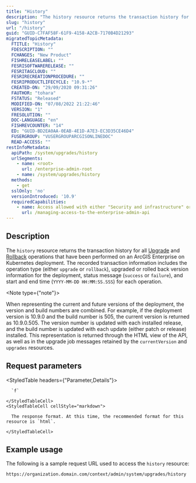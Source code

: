 ```yaml
---
title: "History"
description: "The history resource returns the transaction history for all upgrade and rollback jobs that have been performed on an ArcGIS Enterprise on Kubernetes deployment."
slug: "history"
url: "/history"
guid: "GUID-C7FAF58F-61F9-4158-A2CB-7170B4D21293"
migratedTopicMetadata:
  FTITLE: "History"
  FDESCRIPTION: ""
  FCHANGES: "New Product"
  FISHRELEASELABEL: ""
  FESRISOFTWARERELEASE: ""
  FESRITAGCLOUD: ""
  FESRIRECREATIONPROCEDURE: ""
  FESRIPRODUCTLIFECYCLE: "10.9-*"
  CREATED-ON: "29/09/2020 09:31:26"
  FAUTHOR: "tohara"
  FSTATUS: "Released"
  MODIFIED-ON: "07/08/2022 21:22:46"
  VERSION: "1"
  FRESOLUTION: ""
  DOC-LANGUAGE: "en"
  FISHREVCOUNTER: "14"
  ED: "GUID-BD2EA0AA-0EAB-4E1D-A7E3-EC3D35CE46D4"
  FUSERGROUP: "VUSERGROUPARCGISONLINEDOC"
  READ-ACCESS: ""
restInfoMetadata:
  apiPath: /system/upgrades/history
  urlSegments:
    - name: <root>
      url: /enterprise-admin-root
    - name: /system/upgrades/history
  methods:
    - get
  sslOnly: 'no'
  versionIntroduced: '10.9'
  requiredCapabilities:
    - name: Access allowed with either "Security and infrastructure" or "Servers" privileges
      url: /managing-access-to-the-enterprise-admin-api
---
```


## Description

The `history` resource returns the transaction history for all [Upgrade](/upgrade) and [Rollback](/rollback) operations that have been performed on an ArcGIS Enterprise on Kubernetes deployment. The recorded transaction information includes the operation type (either `upgrade` or `rollback`), upgraded or rolled back version information for the deployment, status message (`success` or `failure`), and start and end time (`YYYY-MM-DD HH:MM:SS.SSS`) for each operation.

<Note type={"note"}>

When representing the current and future versions of the deployment, the version and build numbers are combined. For example, if the deployment version is 10.9.0 and the build number is 505, the current version is returned as 10.9.0.505. The version number is updated with each installed release, and the build number is updated with each update (either patch or release) installed. This representation is returned through the HTML view of the API, as well as in the upgrade job messages retained by the `currentVersion` and `upgrades` resources.

</Note>


## Request parameters

<StyledTable headers={"Parameter,Details"}>
  <StyledTableRow>
    <StyledTableCell cellStyle="markdown">

      `f` 

    </StyledTableCell>
    <StyledTableCell cellStyle="markdown">

      The response format. At this time, the recommended format for this resource is `html`.

    </StyledTableCell>
  </StyledTableRow>
</StyledTable>


## Example usage

The following is a sample request URL used to access the `history` resource:

```other
https://organization.domain.com/context/admin/system/upgrades/history
```